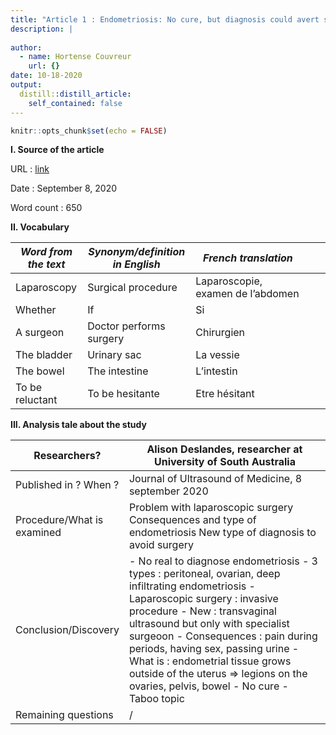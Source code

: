 ```yaml
---
title: "Article 1 : Endometriosis: No cure, but diagnosis could avert surgery"
description: |
  
author:
  - name: Hortense Couvreur
    url: {}
date: 10-18-2020
output:
  distill::distill_article:
    self_contained: false
---
```


```r
knitr::opts_chunk$set(echo = FALSE)
```

**I. Source of the article**

URL : [link](https://www.sciencedaily.com/releases/2020/09/200908101631.htm)

Date : September 8, 2020

Word count : 650

**II. Vocabulary**

| *Word from the text* | *Synonym/definition in English* | *French translation*              |   |   |
|----------------------|---------------------------------|-----------------------------------|---|---|
| Laparoscopy          | Surgical procedure              | Laparoscopie, examen de l'abdomen |   |   |
| Whether              | If                              | Si                                |   |   |
| A surgeon            | Doctor performs surgery         | Chirurgien                        |   |   |
| The bladder          | Urinary sac                     | La vessie                         |   |   |
| The bowel            | The intestine                   | L'intestin                        |   |   |
| To be reluctant      | To be hesitante                 | Etre hésitant                     |   |   |
**III. Analysis tale about the study**

| Researchers?               | Alison Deslandes, researcher at University of South Australia                                                                                                                                                                                                                                                                                                                                                  |
|----------------------------|----------------------------------------------------------------------------------------------------------------------------------------------------------------------------------------------------------------------------------------------------------------------------------------------------------------------------------------------------------------------------------------------------------------|
| Published in ? When ?      | Journal of Ultrasound of Medicine, 8 september 2020                                                                                                                                                                                                                                                                                                                                                            |
| Procedure/What is examined | Problem with laparoscopic surgery   Consequences and type of endometriosis   New type of diagnosis to avoid surgery                                                                                                                                                                                                                                                                                            |
| Conclusion/Discovery       |  - No real to diagnose endometriosis - 3 types : peritoneal, ovarian, deep infiltrating endometriosis - Laparoscopic surgery : invasive procedure - New : transvaginal ultrasound but only with specialist surgeoon - Consequences : pain during periods, having sex, passing urine - What is : endometrial tissue grows outside of the uterus => legions on the ovaries, pelvis, bowel - No cure - Taboo topic |
| Remaining questions        | /                                                                                                                                                                                                                                                                                                                                                                                                              |

